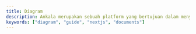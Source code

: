 ---
title: Diagram
description: Ankala merupakan sebuah platform yang bertujuan dalam menyediakan layanan jasa tourguide 
keywords: ["diagram", "guide", "nextjs", "documents"]
---

<CardGrid>
  <Card
    subtitle="Diagram"
    title="Usecase"
    description="Usecase Diagram."
    href="/docs/diagram/usecase"
  />
  <Card
    subtitle="Diagram"
    title="Flowchart"
    description="Flowchart Diagram."
    href="/docs/diagram/flowchart"
  />
  <Card
    subtitle="Diagran"
    title="Class Diagram"
    description="Class Diagram."
    href="/docs/diagram/class"
  />
</CardGrid>